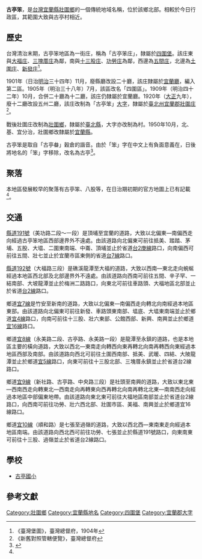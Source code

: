 {{noteTA
|1 = zh-cn:庄; zh-hk:庄; zh-tw:庄;
}}
'''古亭笨'''，是[[台灣|台灣]][[宜蘭縣|宜蘭縣]][[壯圍鄉|壯圍鄉]]的一個傳統地域名稱，位於該鄉北部。相較於今日行政區，其範圍大致與古亭村相近。

==歷史==
台灣清治末期，古亭笨地區為一街庄，稱為「古亭笨庄」，隸屬於[[四圍堡|四圍堡]]。該庄東與[[大福庄|大福庄]]、[[三塊厝_(宜蘭縣)|三塊厝庄]]為鄰，南與[[十三股庄|十三股庄]]、[[功勞庄|功勞庄]]為鄰，西邊為[[五間庄|五間庄]]，北邊為[[土圍庄|土圍庄]]、[[新發庄|新發庄]]<ref name="臺灣堡圖">《臺灣堡圖》，臺灣總督府，1904年</ref>。

1901年（日治[[明治|明治]]三十四年）11月，廢縣廳改設二十廳，該庄隸屬於[[宜蘭廳|宜蘭廳]]，編入第二區。1905年（明治三十八年）7月，該區改名「四圍區」。1909年（明治四十二年）10月，合併二十廳為十二廳，該庄仍隸屬於宜蘭廳。1920年（[[大正|大正]]九年），廢十二廳改設五州二廳，該庄改制為「古亭笨」[[大字|大字]]，隸屬於[[臺北州|臺北州]][[宜蘭郡|宜蘭郡]][[壯圍庄|壯圍庄]]<ref>《新舊對照管轄便覽》，臺灣總督府</ref>。

戰後壯圍庄改制為[[壯圍鄉|壯圍鄉]]，隸屬於[[臺北縣|臺北縣]]，大字亦改制為村。1950年10月，北、基、宜分治，壯圍鄉改隸屬於[[宜蘭縣|宜蘭縣]]。

古亭笨是取自「古亭畚」穀倉的諧音。由於「笨」字在中文上有負面意義在，日後將地名的「笨」字移除，改名為古亭<ref>{{cite web
|url= http://www.gtes.ilc.edu.tw/InfoSeed/oldname/ume2.htm
|publisher= 宜蘭縣古亭國小
|author= 李漢雲
|title= 古亭地名探源
|access-date= 2018-03-02
|archive-url= https://web.archive.org/web/20130613093055/http://www.gtes.ilc.edu.tw/InfoSeed/oldname/ume2.htm
|archive-date= 2013-06-13
|dead-url= yes
}}</ref>。

==聚落==
本地區發展較早的聚落有古亭笨、八股等，在日治期初期的官方地圖上已有記載<ref name="臺灣堡圖"/>。

==交通==
[[縣道191號|縣道191號]]（美功路二段～一段）是頂埔至宜蘭的道路，大致以北偏東—南偏西走向經過古亭笨地區西部邊界外不遠處。由該道路向北偏東可前往抵美、踏踏、茅埔、五股、大塭、二圍東南端、中崙、頂埔並止於省道[[台2庚線|台2庚線]]路口，向南偏西可前往五間、壯七並止於宜蘭市區東側的省道[[台7線|台7線]]路口。

[[縣道192號|縣道192號]]（大福路三段）是礁溪龍潭至大福的道路，大致以西南—東北走向蜿蜒經過本地區西北部及北部邊界外不遠處。由該道路向西南可前往五間、辛子罕、一結南部、大坡龍潭並止於梅洲二路路口，向東北可前往車路頭、大福地區北部並止於省道[[台2線|台2線]]路口。

鄉道[[宜7線|宜7線]]是竹安至新南的道路，大致以北偏東—南偏西走向轉北向南經過本地區東部。由該道路向北偏東可前往新發、車路頭東南部、塭底、大塭東南端並止於鄉道[[宜4線|宜4線]]路口，向南可前往十三股、壯六東部、公館西部、新興、南興並止於鄉道[[宜16線|宜16線]]路口。

鄉道[[宜8線|宜8線]]（永美路二段、古亭路、永美路一段）是龍潭至永鎮的道路，也是本地區主要的橫向道路，大致以西北—東南走向轉西向東再轉北向南再轉西向東經過本地區西部及南部。由該道路向西北可前往土圍西南部、抵美、武暖、四結、大陂龍潭並止於鄉道[[宜5線|宜5線]]路口，向東可前往十三股北部、三塊厝永鎮並止於省道台2線路口。

鄉道[[宜9線|宜9線]]（新社路、古亭路、中央路三段）是社頭至南興的道路，大致以東北東—西南西走向轉東北—西南走向再轉東向西再轉北向南再轉北北東—南南西走向經過本地區中部偏東地帶。由該道路向東北東可前往大福地區南部並止於省道台2線路口，向西南可前往功勞、壯六西北部、壯圍市區、美福、南興並止於鄉道宜16線路口。

鄉道[[宜10線|宜10線]]（順和路）是七張至過嶺的道路，大致以西北西—東南東走向經過本地區南端。由該道路向西北西可前往功勞、七張並止於縣道191號路口，向東南東可前往十三股、過嶺並止於省道台2線路口。

==學校==
*[[古亭國小|古亭國小]]

== 參考文獻 ==
{{reflist}}

{{宜蘭郡}}

[[Category:壯圍鄉|Category:壯圍鄉]]
[[Category:宜蘭縣地名|Category:宜蘭縣地名]]
[[Category:四圍堡|Category:四圍堡]]
[[Category:宜蘭郡大字|Category:宜蘭郡大字]]